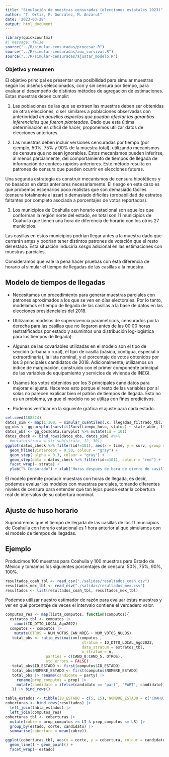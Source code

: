 ```yaml
---
title: "Simulación de muestras censuradas (elecciones estatales 2023)"
author: "T. Ortiz, F. González, M. Anzarut"
date: '2023-03-28'
output: html_document
---
```


```r
library(quickcountmx)
#| message: false
source("../R/simular-censuradas/procesar.R")
source("../R/simular-censuradas/aux_survival.R")
source("../R/simular-censuradas/ajustar_modelo.R")
```



### Objetivo y resumen

El objetivo principal es presentar una posibilidad para simular muestras según
los diseños seleccionados, con y sin censura
por tiempo, para evaluar el desempeño de distintos métodos de agregación de estimaciones. Estas muestras
deben cumplir:

1. Las poblaciones de las que se extraen las muestras deben ser obtenidas de otras elecciones, o 
ser similares a poblaciones observadas con anterioridad *en aquellos aspectos que puedan
afectar las garantías inferenciales que fueron planteadas*. 
Dado que esta última determinación
es difícil de hacer, proponemos utilizar datos de elecciones anteriores.

2. Las muestras deben incluir versiones censuradas por tiempo (por ejemplo, 50%, 75% y 90% de la muestra total), utilizando mecanismos de censura que no sean ignorables. 
Estos mecanismos pueden inferirse, al
menos parcialmente, del comportamiento de tiempos de llegada de información de conteos rápidos anteriores.
Este método resulta en patrones de censura que pueden ocurrir en elecciones futuras. 

  Una segunda estrategia es construir mecanismos de censura hipotéticos y no basados en datos anteriores necesariamente. El riesgo en este caso es que probemos escenarios poco realistas que son 
demasiado fáciles (censura totalmente al azar) o demasiado difíciles (probabilidad de estratos faltantes
por completo asociada a porcentajes de votos reportados).

3. Los municipios de Coahuila con horario estacional son aquellos que conforman la región norte del estado, en total son 11 municipios de Coahuila que tienen una hora de diferencia de horario con los otros 27 municipios. 

  Las casillas en estos municipios podrían llegar antes a la muestra dado que cerrarán antes y podrían tener distintos patrones de votación que el resto del estado. Ésta situación induciría *sesgo* adicional en las estimaciones con muestras parciales. 

  Consideramos que vale la pena hacer pruebas con ésta diferencia de horario al simular el tiempo de llegadas de las casillas a la muestra. 


## Modelo de tiempos de llegadas

* Necesitamos un procedimiento para generar muestras parciales con patrones aproximados a los que se ven en días electorales. Por lo tanto, modelamos el tiempo de llegada de las casillas a la base de datos en las elecciones presidenciales del 2018.

* Utilizamos modelos de supervivencia paramétricos, censurados por la derecha para las casillas que no llegaron antes de las 00:00 horas (estratificados por estado y asumimos una distribución log-logística para los tiempos de llegada). 

* Algunas de las covariables utilizadas en el modelo son el tipo de sección (urbana o rural), el tipo de casilla (básica, contigua, especial o extraordinaria), la lista nominal, y el porcentaje de votos obtenidos por los 3 principales candidatos de 2018. Adicionalmente, utilizamos un índice de marginación, construido con el primer componente principal de las variables de equipamiento y servicios de vivienda de INEGI.

* Usamos los votos obtenidos por los 3 principales candidatos para mejorar el ajuste. Hacemos esto porque el resto de las variables por sí solas no parecen explicar bien el patrón de tiempos de llegada. Esto no es un problema, ya que el modelo no se utiliza con fines predictivos. 

* Podemos verificar en la siguiente gráfica el ajuste para cada estado. 

```r
set.seed(188324)
datos_sim <- map(1:100, ~ simular_cuantiles(.x, llegadas_filtrado_tbl, reg = reg_2)) 
gg_obs <- ggsurvplot(survfit(Surv(tiempo_huso, status) ~ state_abbr, llegadas_filtrado_tbl))
datos_obs <- gg_obs$data.survplot %>% mutate(id = 101)
datos_check <- bind_rows(datos_obs, datos_sim) #%>% 
  #mutate(strata = str_sub(strata, 12, 30))
ggplot(datos_check %>% filter(id!=101), aes(x = time, y = surv, group = id)) +
  geom_hline(yintercept = 0.50, colour = "gray") +
  geom_step( alpha = 0.3, colour = "gray") +
  geom_step(data = datos_check %>% filter(id==101), colour = "red") +
  facet_wrap(~ strata) + 
  ylab("% Censurado") + xlab("Horas después de hora de cierre de casillas")
```

El modelo permite producir muestras con horas de llegada, es decir, podemos evaluar los modelos con muestras parciales, tomando diferentes niveles de censura para entender qué tan lejos puede estar la cobertura real de intervalos de su cobertura nominal.

## Ajuste de huso horario

Supondremos que el tiempo de llegada de las casillas de los 11 municipios de Coahuila con horario estacional es 1 hora anterior al que simulamos con el modelo de tiempos de llegadas.

## Ejemplo

Producimos 100 muestras para Coahuila y 100 muestras para Estado de México y tomamos los siguientes porcentajes de censura: 50%, 75%, 90%, 100%. 

```r
resultados_coah_tbl <- read_csv("./salidas/resultados_coah.csv")
resultados_mex_tbl <- read_csv("./salidas/resultados_mex.csv") 
resultados <- list(resultados_coah_tbl, resultados_mex_tbl)
```

Podemos utilizar nuestro estimador de razón para evaluar éstas muestras y ver en qué porcentaje de veces el intervalo contiene el verdadero valor. 

```r
computos_res <- map(lista_computos, function(computos){
  estratos_tbl <- computos |> 
    count(ID_DTTO_LOCAL_Ago2022) 
  computos <- computos |>
    mutate(OTROS = NUM_VOTOS_CAN_NREG + NUM_VOTOS_NULOS)
   total_obs <- ratio_estimation(computos ,
                                  stratum = ID_DTTO_LOCAL_Ago2022,
                                  data_stratum = estratos_tbl,
                                  n_stratum = n, 
                  parties = c(CAND_0:CAND_5, OTROS),
                  std_errors = FALSE)
   total_obs$ID_ESTADO <- first(computos$ID_ESTADO)
   total_obs$NOMBRE_ESTADO <- first(computos$NOMBRE_ESTADO)
   total_obs |> rename(candidato = party) |> 
     rename(prop_computos = prop) |> 
     mutate(candidato = ifelse(candidato == "part", "PART", candidato))
   }) |> bind_rows() 
```

```r
tabla_estados <- tibble(ID_ESTADO = c(5, 15), NOMBRE_ESTADO = c("COAHUILA", "MEXICO"), estado = c("COAH", "MEX"))
coberturas <- bind_rows(resultados) |>
  left_join(tabla_estados) |>
  left_join(computos_res)
coberturas_tbl <- coberturas |> 
  mutate(cubre = prop_computos >= LI & prop_computos <= LS) |> 
  group_by(estado, corte, candidato) |> 
  summarise(cobertura = mean(cubre))  
```

```r
ggplot(coberturas_tbl, aes(x = corte, y = cobertura, colour = candidato)) +
  geom_line() + geom_point() +
  facet_wrap(~ estado)
```


